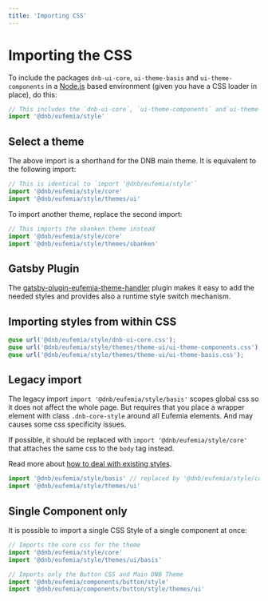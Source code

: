 ```yaml
---
title: 'Importing CSS'
---
```


# Importing the CSS

To include the packages `dnb-ui-core`, `ui-theme-basis` and `ui-theme-components` in a [Node.js](https://nodejs.org) based environment (given you have a CSS loader in place), do this:

```js
// This includes the `dnb-ui-core`, `ui-theme-components` and`ui-theme-basis`
import '@dnb/eufemia/style'
```

## Select a theme

The above import is a shorthand for the DNB main theme. It is equivalent to the following import:

```js
// This is identical to `import '@dnb/eufemia/style'`
import '@dnb/eufemia/style/core'
import '@dnb/eufemia/style/themes/ui'
```

To import another theme, replace the second import:

```js
// This imports the sbanken theme instead
import '@dnb/eufemia/style/core'
import '@dnb/eufemia/style/themes/sbanken'
```

## Gatsby Plugin

The [gatsby-plugin-eufemia-theme-handler](https://github.com/dnbexperience/gatsby-plugin-eufemia-theme-handler) plugin makes it easy to add the needed styles and provides also a runtime style switch mechanism.

## Importing styles from within CSS

```css
@use url('@dnb/eufemia/style/dnb-ui-core.css');
@use url('@dnb/eufemia/style/themes/theme-ui/ui-theme-components.css');
@use url('@dnb/eufemia/style/themes/theme-ui/ui-theme-basis.css');
```

## Legacy import

The legacy import `import '@dnb/eufemia/style/basis'` scopes global css so it does not affect the whole page. But requires that
you place a wrapper element with class `.dnb-core-style` around all Eufemia elements. And may causes some css specificity issues.

If possible, it should be replaced with `import '@dnb/eufemia/style/core'` that attaches the same css to the `body` tag instead.

Read more about [how to deal with existing styles](/uilib/usage/customisation/styling#how-to-deal-with-existing-styles).

```js
import '@dnb/eufemia/style/basis' // replaced by '@dnb/eufemia/style/core'
import '@dnb/eufemia/style/themes/ui'
```

## Single Component only

It is possible to import a single CSS Style of a single component at once:

```js
// Imports the core css for the theme
import '@dnb/eufemia/style/core'
import '@dnb/eufemia/style/themes/ui/basis'

// Imports only the Button CSS and Main DNB Theme
import '@dnb/eufemia/components/button/style'
import '@dnb/eufemia/components/button/style/themes/ui'
```
